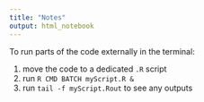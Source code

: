 ```yaml
---
title: "Notes"
output: html_notebook
---
```


To run parts of the code externally in the terminal:

1. move the code to a dedicated `.R` script
2. run `R CMD BATCH myScript.R &`
3. run `tail -f myScript.Rout` to see any outputs

